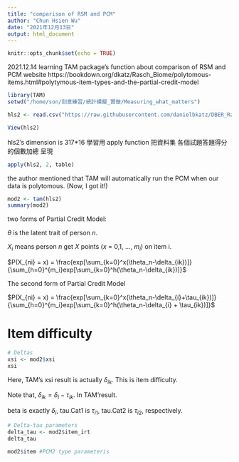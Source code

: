 ```yaml
---
title: "comparison of RSM and PCM"
author: "Chun Hsien Wu"
date: "2021年12月13日"
output: html_document
---
```


```r
knitr::opts_chunk$set(echo = TRUE)
```
2021.12.14
learning TAM package's function about comparison of RSM and PCM
 website https://bookdown.org/dkatz/Rasch_Biome/polytomous-items.html#polytymous-item-types-and-the-partial-credit-model
```r
library(TAM)
setwd("/home/son/刻意練習/統計模擬_實做/Measuring_what_matters")

hls2 <- read.csv("https://raw.githubusercontent.com/danielbkatz/DBER_Rasch-data/master/data/hls_poly_scale.csv")

View(hls2)
```
 hls2's dimension is 317*16
學習用 apply function 把資料集 各個試題答題得分的個數加總 呈現

```r
apply(hls2, 2, table)
```
the author mentioned that TAM will automatically run the PCM when our data is polytomous. (Now, I got it!)
```r
mod2 <- tam(hls2)
summary(mod2)
```

two forms of Partial Credit Model: 

$\theta$ is the latent trait of person $n$.

$X_i$ means person $n$ get $X$ points ($x$ = 0,1, ..., $m_i$) on item i.

$P(X_{ni} = x) = \frac{exp[\sum_{k=0}^x(\theta_n-\delta_{ik})]}{\sum_{h=0}^{m_i}exp[\sum_{k=0}^h(\theta_n-\delta_{ik})]}$

The second form of Partial Credit Model

$P(X_{ni} = x) = \frac{exp[\sum_{k=0}^x(\theta_n-\delta_{i}+\tau_{ik})]}{\sum_{h=0}^{m_i}exp[\sum_{k=0}^h(\theta_n-\delta_{i} + \tau_{ik})]}$

# Item difficulty
```r
# Deltas
xsi <- mod2$xsi
xsi
```
Here, TAM's xsi result is actually $\delta_{ik}$. This is item difficulty.

Note that, $\delta_{ik}=\delta_{i}-\tau_{ik}$. In TAM'result.

beta is exactly $\delta_{i}$, tau.Cat1 is $\tau_{i1}$, tau.Cat2 is $\tau_{i2}$, respectively.
```r
# Delta-tau parameters
delta_tau <- mod2$item_irt
delta_tau
```

```r
mod2$item #PCM2 type parameteris
```

